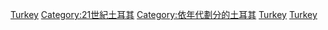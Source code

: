 {{DecadeCategoryNav|decade=2010|topic=土耳其}}
[[Category:2010年代各國|Turkey]]
[[Category:21世紀土耳其|Category:21世紀土耳其]]
[[Category:依年代劃分的土耳其|Category:依年代劃分的土耳其]]
[[Category:2010年代亚洲|Turkey]]
[[Category:2010年代歐洲|Turkey]]